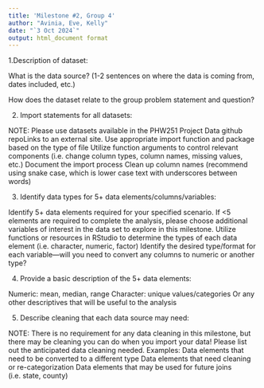 ```yaml
---
title: 'Milestone #2, Group 4'
author: "Avinia, Eve, Kelly"
date: "`3 Oct 2024`"
output: html_document format
---
```


1.Description of dataset:

What is the data source? (1-2 sentences on where the data is coming from, dates included, etc.)

How does the dataset relate to the group problem statement and question?

2. Import statements for all datasets:

NOTE: Please use datasets available in the PHW251 Project Data github repoLinks to an external site. 
Use appropriate import function and package based on the type of file
Utilize function arguments to control relevant components (i.e. change column types, column names, missing values, etc.)
Document the import process
Clean up column names (recommend using snake case, which is lower case text with underscores between words)

3. Identify data types for 5+ data elements/columns/variables:

Identify 5+ data elements required for your specified scenario. If <5 elements are required to complete the analysis, please choose additional variables of interest in the data set to explore in this milestone.
Utilize functions or resources in RStudio to determine the types of each data element (i.e. character, numeric, factor)
Identify the desired type/format for each variable—will you need to convert any columns to numeric or another type? 

4. Provide a basic description of the 5+ data elements:

Numeric: mean, median, range
Character: unique values/categories
Or any other descriptives that will be useful to the analysis

5. Describe cleaning that each data source may need:

NOTE: There is no requirement for any data cleaning in this milestone, but there may be cleaning you can do when you import your data! Please list out the anticipated data cleaning needed. 
Examples:
Data elements that need to be converted to a different type
Data elements that need cleaning or re-categorization
Data elements that may be used for future joins (i.e. state, county)


